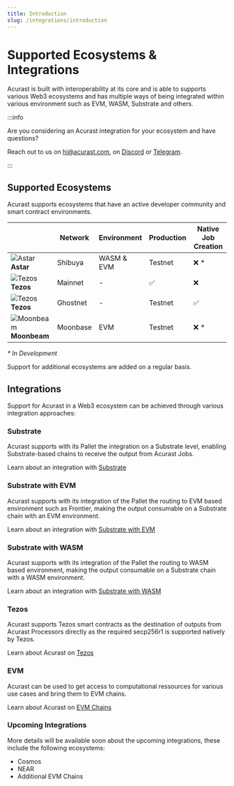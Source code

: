 ```yaml
---
title: Introduction
slug: /integrations/introduction
---
```


# Supported Ecosystems & Integrations

Acurast is built with interoperability at its core and is able to supports various Web3 ecosystems and has multiple ways of being integrated within various environment such as EVM, WASM, Substrate and others.

:::info

Are you considering an Acurast integration for your ecosystem and have questions?

Reach out to us on [hi@acurast.com](mailto:hi@acurast.com), on [Discord](https://discord.gg/wqgC6b6aKe) or [Telegram](https://t.me/acurastnetwork).

:::

## Supported Ecosystems

Acurast supports ecosystems that have an active developer community and smart contract environments.

|                                                               | Network  | Environment | Production | Native Job Creation |
| ------------------------------------------------------------- | -------- | ----------- | ---------- | ------------------- |
| ![Astar](/img/astar-symbol.svg "Astar") **Astar**             | Shibuya  | WASM & EVM  | Testnet    | ❌ \*               |
| ![Tezos](/img/tezos-symbol.svg "Tezos") **Tezos**             | Mainnet  | -           | ✅         | ❌                  |
| ![Tezos](/img/tezos-symbol.svg "Tezos") **Tezos**             | Ghostnet | -           | Testnet    | ✅                  |
| ![Moonbeam](/img/moonbeam-symbol.svg "Moonbeam") **Moonbeam** | Moonbase | EVM         | Testnet    | ❌ \*               |

_\* In Development_

Support for additional ecosystems are added on a regular basis.

<div class="padding-vert--md"></div>

## Integrations

Support for Acurast in a Web3 ecosystem can be achieved through various integration approaches:

### Substrate

Acurast supports with its Pallet the integration on a Substrate level, enabling Substrate-based chains to receive the output from Acurast Jobs.

Learn about an integration with [Substrate](/integrations/substrate/)

### Substrate with EVM

Acurast supports with its integration of the Pallet the routing to EVM based environment such as Frontier, making the output consumable on a Substrate chain with an EVM environment.

Learn about an integration with [Substrate with EVM](/integrations/substrate-evm/)

### Substrate with WASM

Acurast supports with its integration of the Pallet the routing to WASM based environment, making the output consumable on a Substrate chain with a WASM environment.

Learn about an integration with [Substrate with WASM](/integrations/substrate-wasm/)

### Tezos

Acurast supports Tezos smart contracts as the destination of outputs from Acurast Processors directly as the required secp256r1 is supported natively by Tezos.

Learn about Acurast on [Tezos](/integrations/tezos/)

### EVM

Acurast can be used to get access to computational ressources for various use cases and bring them to EVM chains.

Learn about Acurast on [EVM Chains](/integrations/evm/)

### Upcoming Integrations

More details will be available soon about the upcoming integrations, these include the following ecosystems:

- Cosmos
- NEAR
- Additional EVM Chains
